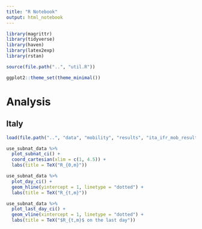 ```yaml
---
title: "R Notebook"
output: html_notebook
---
```


```r
library(magrittr)
library(tidyverse)
library(haven)
library(latex2exp)
library(rstan)

source(file.path("..", "util.R"))

ggplot2::theme_set(theme_minimal())
```

# Analysis

## Italy

```r
load(file.path("..", "data", "mobility", "results", "ita_ifr_mob_results.RData"))
```

```r
use_subnat_data %>% 
  plot_subnat_ci() + 
  coord_cartesian(xlim = c(1, 4.5)) +
  labs(title = TeX("R_{0,m}"))
```

```r
use_subnat_data %>% 
  plot_day_ci() +
  geom_hline(yintercept = 1, linetype = "dotted") +
  labs(title = TeX("R_{t,m}")) 
```

```r
use_subnat_data %>% 
  plot_last_day_ci() +
  geom_vline(xintercept = 1, linetype = "dotted") +
  labs(title = TeX("$R_{t,m}$ on the last day")) 
```
